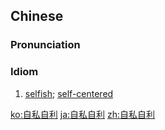 ==Chinese==
{{zh-forms|type=22}}

===Pronunciation===
{{zh-pron
|m=zìsīzìlì
|c=zi6 si1 zi6 lei6
|cat=id
}}

===Idiom===
{{zh-idiom}}

# [[selfish]]; [[self-centered]]

{{zh-cat|Advanced}}

[[ko:自私自利]]
[[ja:自私自利]]
[[zh:自私自利]]